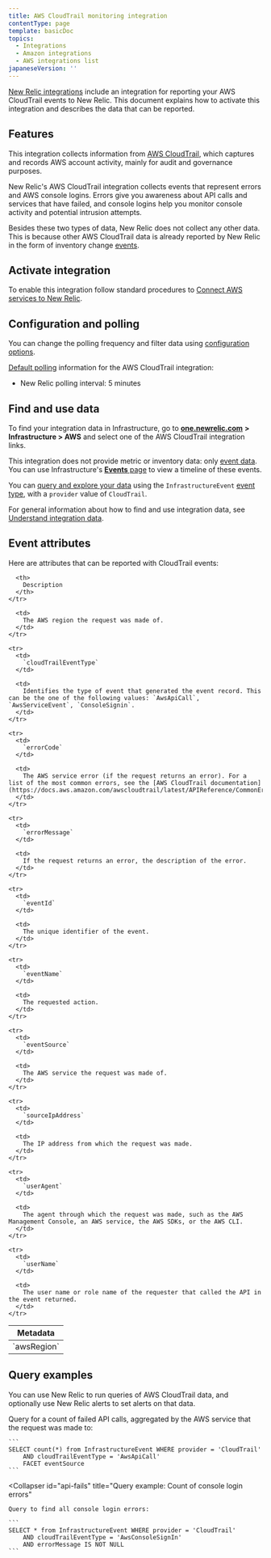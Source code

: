 ```yaml
---
title: AWS CloudTrail monitoring integration
contentType: page
template: basicDoc
topics:
  - Integrations
  - Amazon integrations
  - AWS integrations list
japaneseVersion: ''
---
```


[New Relic integrations](/docs/infrastructure/integrations-getting-started/getting-started/introduction-infrastructure-integrations) include an integration for reporting your AWS CloudTrail events to New Relic. This document explains how to activate this integration and describes the data that can be reported.

## Features

This integration collects information from [AWS CloudTrail](https://aws.amazon.com/documentation/cloudtrail/), which captures and records AWS account activity, mainly for audit and governance purposes.

New Relic's AWS CloudTrail integration collects events that represent errors and AWS console logins. Errors give you awareness about API calls and services that have failed, and console logins help you monitor console activity and potential intrusion attempts.

Besides these two types of data, New Relic does not collect any other data. This is because other AWS CloudTrail data is already reported by New Relic in the form of inventory change [events](/docs/integrations/new-relic-integrations/getting-started/understand-use-data-infrastructure-integrations#overview).

## Activate integration

To enable this integration follow standard procedures to [Connect AWS services to New Relic](https://docs.newrelic.com/docs/infrastructure/infrastructure-integrations/getting-started/connect-aws-integrations-infrastructure).

## Configuration and polling

You can change the polling frequency and filter data using [configuration options](/docs/integrations/new-relic-integrations/getting-started/configure-polling-frequency-data-collection-cloud-integrations).

[Default polling](/docs/infrastructure/amazon-integrations/aws-integrations-list/aws-polling-intervals-infrastructure-integrations) information for the AWS CloudTrail integration:

* New Relic polling interval: 5 minutes

## Find and use data

To find your integration data in Infrastructure, go to [**one.newrelic.com**](http://one.newrelic.com) **> Infrastructure > AWS** and select one of the AWS CloudTrail integration links.

This integration does not provide metric or inventory data: only [event data](/docs/integrations/new-relic-integrations/getting-started/understand-use-data-infrastructure-integrations#overview). You can use Infrastructure's [**Events** page](https://docs.newrelic.com/docs/infrastructure/new-relic-infrastructure/infrastructure-ui-pages/infrastructure-events-page-live-feed-every-config-change) to view a timeline of these events.

You can [query and explore your data](https://docs.newrelic.com/docs/using-new-relic/data/understand-data/query-new-relic-data) using the `InfrastructureEvent` [event type](https://docs.newrelic.com/docs/insights/use-insights-ui/getting-started/introduction-new-relic-insights#event-type), with a `provider` value of `CloudTrail`.

For general information about how to find and use integration data, see [Understand integration data](/docs/infrastructure/integrations/find-use-infrastructure-integration-data).

## Event attributes

Here are attributes that can be reported with CloudTrail events:

<Table>
  <thead>
    <tr>
      <th>
        Metadata
      </th>

      <th>
        Description
      </th>
    </tr>
  </thead>

  <tbody>
    <tr>
      <td>
        `awsRegion`
      </td>

      <td>
        The AWS region the request was made of.
      </td>
    </tr>

    <tr>
      <td>
        `cloudTrailEventType`
      </td>

      <td>
        Identifies the type of event that generated the event record. This can be the one of the following values: `AwsApiCall`, `AwsServiceEvent`, `ConsoleSignin`.
      </td>
    </tr>

    <tr>
      <td>
        `errorCode`
      </td>

      <td>
        The AWS service error (if the request returns an error). For a list of the most common errors, see the [AWS CloudTrail documentation](https://docs.aws.amazon.com/awscloudtrail/latest/APIReference/CommonErrors.html).
      </td>
    </tr>

    <tr>
      <td>
        `errorMessage`
      </td>

      <td>
        If the request returns an error, the description of the error.
      </td>
    </tr>

    <tr>
      <td>
        `eventId`
      </td>

      <td>
        The unique identifier of the event.
      </td>
    </tr>

    <tr>
      <td>
        `eventName`
      </td>

      <td>
        The requested action.
      </td>
    </tr>

    <tr>
      <td>
        `eventSource`
      </td>

      <td>
        The AWS service the request was made of.
      </td>
    </tr>

    <tr>
      <td>
        `sourceIpAddress`
      </td>

      <td>
        The IP address from which the request was made.
      </td>
    </tr>

    <tr>
      <td>
        `userAgent`
      </td>

      <td>
        The agent through which the request was made, such as the AWS Management Console, an AWS service, the AWS SDKs, or the AWS CLI.
      </td>
    </tr>

    <tr>
      <td>
        `userName`
      </td>

      <td>
        The user name or role name of the requester that called the API in the event returned.
      </td>
    </tr>
  </tbody>
</Table>

## Query examples

You can use New Relic to run queries of AWS CloudTrail data, and optionally use New Relic alerts to set alerts on that data.

<CollapserGroup>
  <Collapser
    id="api-fails"
    title="Query example: Count of failed API calls"
  >
    Query for a count of failed API calls, aggregated by the AWS service that the request was made to:

    ```
    SELECT count(*) from InfrastructureEvent WHERE provider = 'CloudTrail' 
        AND cloudTrailEventType = 'AwsApiCall' 
        FACET eventSource
    ```
  </Collapser>

  <Collapser
    id="api-fails"
    title="Query example: Count of console login errors"
  >
    Query to find all console login errors:

    ```
    SELECT * from InfrastructureEvent WHERE provider = 'CloudTrail' 
        AND cloudTrailEventType = 'AwsConsoleSignIn' 
        AND errorMessage IS NOT NULL
    ```
  </Collapser>
</CollapserGroup>
